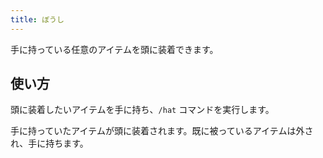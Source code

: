```yaml
---
title: ぼうし
---
```


手に持っている任意のアイテムを頭に装着できます。

## 使い方
頭に装着したいアイテムを手に持ち、`/hat` コマンドを実行します。

手に持っていたアイテムが頭に装着されます。既に被っているアイテムは外され、手に持ちます。
